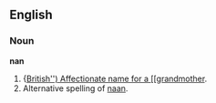 ==English==
===Noun===
'''nan'''
#{[[British'') Affectionate name for a [[grandmother]].
#Alternative spelling of [[naan]].